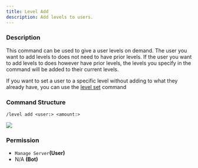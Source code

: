 ```yaml
---
title: Level Add
description: Add levels to users.
---
```


### Description

This command can be used to give a user levels on demand. The user you want to add levels to does not need to have prior
levels. If the user you want to add levels to does however have prior levels, the levels you specify in the command will
be added to their current levels.

If you want to set a user to a specific level without adding to what they already have, you can use the
[level set](level-set.md) command

### Command Structure

```
/level add <user:> <amount:>
```

![](../../../_assets/a9Or7Sl.png)

### **Permission**

- `Manage Server`**(User)**
- N/A **(Bot)**

